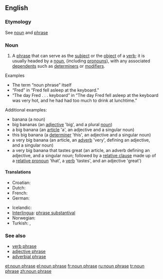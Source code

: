 {{wikipedia}}
==English==

===Etymology===
See [[noun]] and [[phrase]]

===Noun===
{{en-noun|sg=[[noun]] [[phrase]]}}

# {{grammar}} A [[phrase]] that can serve as the [[subject]] or the [[object]] of a [[verb]]; it is usually headed by a [[noun]], (including [[pronoun]]s), with any associated [[dependent]]s such as [[determiner]]s or [[modifier]]s.

;Examples
* The term “noun phrase” itself
* “Fred” in “Fred fell asleep at the keyboard.”
* “The day Fred . . . keyboard” in “The day Fred fell asleep at the keyboard was very hot, and he had had too much to drink at lunchtime.”

;Additional examples:
* banana (a noun)
* big bananas (an [[adjective]] 'big', and a plural [[noun]])
* a big banana (an [[article]] 'a', an adjective and a singular noun)
* this big banana (a [[determiner]] 'this', an adjective and a singular noun)
* a very big banana (an article, an [[adverb]] 'very', defining an adjective, and a singular noun)
* a very big banana that tastes great (an article, an adverb defining an adjective, and a singular noun; followed by a [[relative clause]] made up of a [[relative pronoun]] 'that', a [[verb]] 'tastes', and an adjective 'great')

====Translations====
{{trans-top|phrase that can serve as the subject or the object of a verb}}
* Croatian: {{t-|hr|imenička fraza}}
* Dutch: {{t|nl|nominale constituent|m}}
* French: {{t+|fr|locution nominale|f}}
* German: {{t+|de|Nominalphrase|f}}
{{trans-mid}}
* Icelandic: {{t-|is|nafnliður|m}}
* [[Interlingua]]: [[phrase substantival]]
* Norwegian: {{t|no|substantivfrase}}
* Turkish: {{t|tr|ad tamlaması}}, {{t|tr|isim tamlaması}}
{{trans-bottom}}

===See also===
* [[verb phrase]]
* [[adjective phrase]]
* [[adverbial phrase]]

[[et:noun phrase]]
[[el:noun phrase]]
[[fr:noun phrase]]
[[ru:noun phrase]]
[[tr:noun phrase]]
[[zh:noun phrase]]